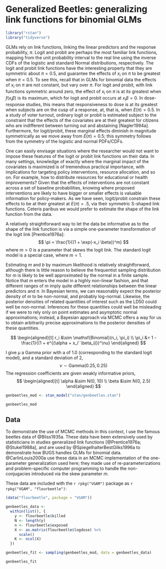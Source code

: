 # Generalized Beetles: generalizing link functions for binomial GLMs {#genbeetles}

```r
library("rstan")
library("tidyverse")
```

GLMs rely on link functions, linking the linear predictors and the response probability, $\pi$. Logit and probit are perhaps the most familiar link functions,
mapping from the unit probability interval to the real line using the inverse CDFs of the logistic and standard Normal distributions, respectively. The logit and probit link functions have the interesting property that they are symmetric
about $\pi = 0.5$, and guarantee the effects of $x_i$ on $\pi$ to be greatest when $\pi  = 0.5$. To see this, recall that in GLMs for binomial data the effects of $x_i$ on $\pi$ are not constant, but vary over $\pi$.  For logit and probit, with link functions symmetric around zero, the effect of $x_i$  on $\pi$  is at its greatest when $f(x_i \beta)$ is its maximum, which for logit and probit occurs at $x_i \beta = 0$. In dose-response studies, this means that responsiveness to dose is at its greatest when subjects are on the cusp of a response, at, that is, when $E(\pi) = 0.5$.  In a study of voter turnout, ordinary logit or probit is estimated subject to the constraint that the effects of the covariates are at their greatest for citizens who are indifferent between turning out and abstaining [Nagler1994a]. Furthermore, for logit/probit, these marginal effects diminish in magnitude symmetrically as we move away from $E(\pi) = 0.5$; this symmetry follows from the symmetry of the logistic and normal PDFs/CDFs.

One can easily envisage situations where the researcher would not want to impose these features of the logit or probit link functions on their data. In many settings, knowledge of exactly where the marginal impact of the covariates is maximized is of tremendous practical importance, with implications for targeting policy interventions, resource allocation, and so on. For example, how to distribute resources for educational or health improvements? Given that the effects of interventions are not constant across a set of baseline probabilities,
knowing where proposed interventions are likely to have bigger or smaller effects is valuable information for policy-makers. As we have seen, logit/probit constrain these effects to be at their greatest at $E(\pi) = .5$, via their symmetric S-shaped link functions. Ceteris paribus we would prefer to estimate the shape of the link function from the data.

A relatively straightforward way to let the data be informative as to the shape of the link function is via a simple one-parameter transformation of the logit link [Prentice1976a]:
$$
\pi = \frac{1}{(1 + \exp(-x_i \beta))^m}
$$
where $m > 0$ is a parameter that skews the logit link. The standard logit model is a special case, where $m = 1$.

Estimating $m$ and $b$ by maximum likelihood is relatively straightforward, although there is little reason to believe the frequentist sampling distribution for $m$ is likely to be well approximated by the normal in a finite sample. Notice that $m$ enters the model in a highly non-linear fashion, and that different ranges of $m$ imply quite different relationships between the linear predictors and $\pi$.  In Bayesian terms, we can reasonably expect the posterior density of $m$ to be non-normal, and probably log-normal. Likewise, the posterior densities of related quantities of interest such as the LD50 could well be non-normal. Inferences for these quantities could well be misleading if we were to rely only on point estimates and asymptotic normal approximations; instead, a Bayesian approach via MCMC offers a way for us to obtain arbitrarily precise approximations to the posterior densities of these quantities.

$$
\begin{aligned}[t]
r_i &\sim \mathsf{Binomial}(n_i, \pi_i) \\
\pi_i &= 1 - \frac{1}{(1 + e^{(\alpha + x_i' \beta_i)})^\nu}
\end{aligned}
$$

I give $\mu$ a Gamma prior with a of 1.0 (corresponding to the standard logit model), and a standard deviation of 2,
$$
\nu \sim \mathsf{Gamma}(0.25, 0.25)
$$
The regression coefficients are given weakly informative priors,
$$
\begin{aligned}[t]
\alpha &\sim N(0, 10) \\
\beta &\sim N(0, 2.5)
\end{aligned}
$$


```r
genbeetles_mod <- stan_model("stan/genbeetles.stan")
```
```r
genbeetles_mod
```

## Data

To demonstrate the use of MCMC methods in this context, I use the famous beetles data of @Bliss1935a. 
These data have been extensively used by statisticians in studies generalized link functions [@Prentice1976a; @Stukel1988a], and are used by @SpiegelhalterBestGilks1996a to demonstrate how BUGS handles GLMs for binomial data. @CarlinLouis2000a use these data in an MCMC implementation of the one-parameter generalization used here; they made use of re-parameterizations and problem-specific computer programming to handle the non-conjugacies introduced via the skew parameter $m$.

These data are included with the `r rpkg("VGAM")` package as  `r rpkg("VGAM", "flourbeetle")`:
```r
(data("flourbeetle", package = "VGAM"))
```


```r
genbeetles_data <- 
  within(list(), {
    y <- flourbeetle$killed
    N <- length(y)
    n <- flourbeetle$exposed
    X <- as.matrix(flourbeetle$logdose) %>%
      scale()
    K <- ncol(X)
  })
```


```r
genbeetles_fit <- sampling(genbeetles_mod, data = genbeetles_data)
```
```r
genbeetles_fit
```
